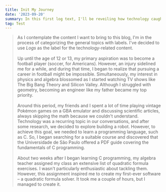 ```yaml
---
title: Init My Journey
date: '2023-09-20'
summary: In this first log text, I'll be reveiling how technology caught my attention and my journey ever since my first software to my current job and projects.
tag: Test
---
```

> As I contemplate the content I want to bring to this blog, I'm in the process of categorizing the general topics with labels. I've decided to use *Logs* as the label for the technology-related content.
\
\
Up until the age of 12 or 13, my primary aspiration was to become a football player (soccer, for Americans). However, an injury sidelined me for a while, and during that time, I began to realize that pursuing a career in football might be impossible. Simultaneously, my interest in physics and algebra blossomed as I started watching TV shows like The Big Bang Theory and Silicon Valley. Although I struggled with geometry, becoming an engineer like my father became my top priority.
\
\
Around this period, my friends and I spent a lot of time playing vintage Pokémon games on a GBA emulator and discussing scientific articles, always skipping the math because we couldn't understand. Technology was a recurring topic in our conversations, and after some research, we decided to explore building a robot. However, to achieve this goal, we needed to learn a programming language, such as C. So, I began searching for a suitable course and discovered that the Universidade de São Paulo offered a PDF guide covering the fundamentals of C programming.
\
\
About two weeks after I began learning C programming, my algebra teacher assigned my class an extensive list of quadratic formula exercises. I wasn't particularly enthusiastic about tackling them. However, this assignment inspired me to create my first-ever software – a quadratic formula solver. It took me a couple of hours, but I managed to create it.

